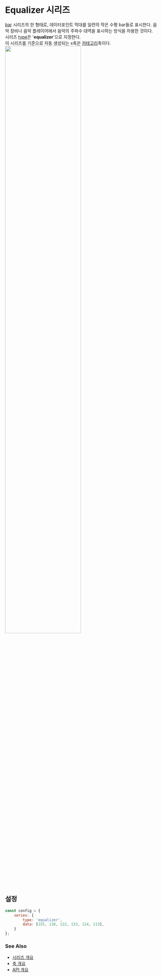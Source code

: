# Equalizer 시리즈

[bar](/guide/series/series-bar) 시리즈의 한 형태로,
데이터포인트 막대를 일련의 작은 수평 bar들로 표시한다.
음악 장비나 음악 플레이어에서 음악의 주파수 대역을 표시하는 방식을 차용한 것이다.<br/>
시리즈 [type](/config/config/series#type)은 '**equalizer**'으로 지정한다.<br/>
이 시리즈를 기준으로 자동 생성되는 x축은 [카테고리](/config/config/xAxis/category)축이다.
<img src="/images/guide/series/equalizer-01.png" width="70%" className="border-img"/>

## 설정

```js
const config = {
    series: {
        type: 'equalizer',
        data: [155, 138, 122, 133, 114, 113],
    }
};
```

### See Also

- [시리즈 개요](/guide/series)
- [축 개요](/guide/axes)
- [API 개요](/docs)